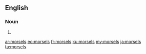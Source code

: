 ==English==

===Noun===
{{head|en|noun plural form}}

# {{plural of|morsel|lang=en}}

[[ar:morsels]]
[[eo:morsels]]
[[fr:morsels]]
[[ku:morsels]]
[[my:morsels]]
[[ja:morsels]]
[[ta:morsels]]